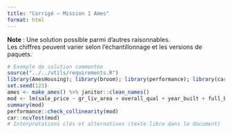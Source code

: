 ```yaml
---
title: "Corrigé — Mission 1 Ames"
format: html
---
```


::: {.callout-note}
**Note** : Une solution possible parmi d'autres raisonnables.\
Les chiffres peuvent varier selon l'échantillonnage et les versions de paquets.
:::

```r
# Exemple de solution commentée
source("../../utils/requirements.R")
library(AmesHousing); library(broom); library(performance); library(car); library(dplyr)
set.seed(123)
ames <- make_ames() %>% janitor::clean_names()
mod <- lm(sale_price ~ gr_liv_area + overall_qual + year_built + full_bath + garage_cars, data = ames)
summary(mod)
performance::check_collinearity(mod)
car::ncvTest(mod)
# Interprétations clés et alternatives (texte libre dans le document)
```